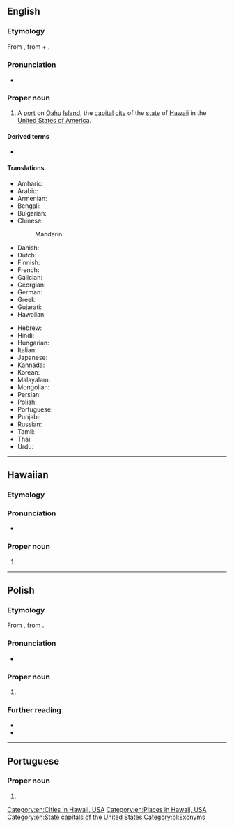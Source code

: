 ==English==

===Etymology===
From {{der|en|haw|Honolulu}}, from {{m|haw|hono||[[bay]]}} + {{m|haw|lulu||[[shelter]]}}.

===Pronunciation===
* {{a|UK}} {{IPA|en|/ˌhɒn.əˈluː.luː/}}

===Proper noun===
{{en-proper noun}}

# A [[port]] on [[Oahu]] [[island|Island]], the [[capital]] [[city]] of the [[state]] of [[Hawaii]] in the [[United States of America]].

====Derived terms====
* {{l|en|City and County of Honolulu}}

====Translations====
{{trans-top|the capital of Hawaii}}
* Amharic: {{t|am|ሆኖሉሉ|sc=Ethi}}
* Arabic: {{t|ar|هُونُولُولُو|m}}
* Armenian: {{t|hy|Հոնոլուլու|sc=Armn}}
* Bengali: {{t|bn|হনলুলু}}
* Bulgarian: {{t|bg|Хонолулу|m}}
* Chinese:
*: Mandarin: {{t+|cmn|檀香山|tr=Tánxiāngshān|sc=Hani}}
* Danish: {{t|da|Honolulu}}
* Dutch: {{t|nl|Honoloeloe|n}}
* Finnish: {{t+|fi|Honolulu}}
* French: {{t+|fr|Honolulu}}
* Galician: {{t|gl|Honolulu}}
* Georgian: {{t|ka|ჰონოლულუ|sc=Geor}}
* German: {{t+|de|Honolulu}}
* Greek: {{t|el|Χονολούλου}}
* Gujarati: {{t|gu|હોનોલૂલૂ|sc=Gujr}}
* Hawaiian: {{t|haw|Honolulu}}
{{trans-mid}}
* Hebrew: {{t|he|הונולולו|tr=honolulu}}
* Hindi: {{t|hi|होनोलूलू}}
* Hungarian: {{t+|hu|Honolulu}}
* Italian: {{t+|it|Honolulu|f}}
* Japanese: {{t|ja|ホノルル|tr=Honoruru}}
* Kannada: {{t|kn|ಹೊನೊಲುಲು}}
* Korean: {{t|ko|호놀룰루}}
* Malayalam: {{t|ml|ഹോണോലുലു}}
* Mongolian: {{t|mn|Хонолулу}}
* Persian: {{t|fa|هونولولو}}
* Polish: {{t+|pl|Honolulu|n}}
* Portuguese: {{t|pt|Honolulu|f}}
* Punjabi: {{t|pa|ਹੋਨੋਲੁਲੁ}}
* Russian: {{t|ru|Гонолу́лу|m}}
* Tamil: {{t|ta|ஹொனலுலு}}
* Thai: {{t|th|โฮโนลูลู|tr=Ḥonolūlū}}
* Urdu: {{t|ur|ہونولولو|tr=hōnōlūlū|sc=ur-Arab}}
{{trans-bottom}}

[[Category:en:Cities in Hawaii, USA]]
[[Category:en:Places in Hawaii, USA]]
[[Category:en:State capitals of the United States]]

----

==Hawaiian==

===Etymology===
{{compound|haw|hono|gloss1=bay|lulu|gloss2=shelter}}

===Pronunciation===
* {{haw-IPA}}

===Proper noun===
{{head|haw|proper noun}}

# {{place|haw|city/state capital|s/Hawaii|c/United States|t1=Honolulu}}

----

==Polish==
{{wp|lang=pl}}

===Etymology===
From {{bor|pl|en|Honolulu}}, from {{der|pl|haw|Honolulu}}.

===Pronunciation===
* {{pl-IPA}}

===Proper noun===
{{pl-proper noun|n|indecl=yes}}

# {{place|pl|city/state capital|s/Hawaii|c/United States|t1=Honolulu}}

===Further reading===
* {{R:pl:WSJP}}
* {{R:PWN}}

[[Category:pl:Exonyms]]

----

==Portuguese==

===Proper noun===
{{pt-proper noun|f}}

# {{place|pt|city/state capital|s/Hawaii|c/United States|t1=Honolulu}}